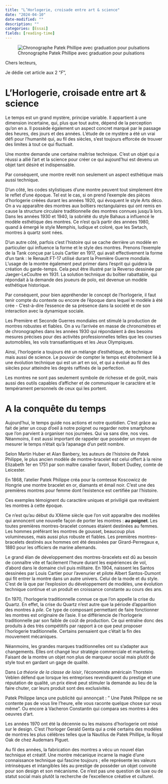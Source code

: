 ```yaml
---
title: "L’Horlogerie, croisade entre art & science"
date: "2024-04-10"
date-modified: ""
description: ""
categories: [Essai]
fields: [reading-time]
---
```


![Chronographe Patek Phillipe avec graduation pour pulsations](patekphilippe_7150_250R_001.jpg)

Chers lecteurs,

Je dédie cet article aux 2 "*F*",

# L'Horlogerie, croisade entre art & science

Le temps est un grand mystère, principe variable. Il appartient à une dimension incertaine, qui, plus que tout autre, dépend de la perception qu'on en a. Il possède également un aspect concret marqué par le passage des heures, des jours et des années. L'étude de ce mystère a été un vrai défi pour l'humanité qui, au fil des siècles, s'est toujours efforcée de trouver des limites à tout ce qui fluctuait.

Une montre demande une certaine maîtrise technique. C'est un objet qui a réussi a allié l'art et la science pour créer ce qui aujourd'hui est devenu un objet tant désiré et indispensable.

Par conséquent, une montre revêt non seulement un aspect esthétique mais aussi technique.

D'un côté, les codes stylistiques d'une montre peuvent tout simplement être le reflet d'une époque. Tel est le cas, si on prend l'exemple des pièces d'horlogerie créées durant les années 1920, qui évoquent le style Arts déco. On a vu apparaître des montres aux boîtiers rectangulaires qui ont remis en cause la structure circulaire traditionnelle des montres connues jusqu'à lors. Dans les années 1930 et 1940, la sobriété du style Bahaus a influencé le modèle esthétique des montres. Ce n'est qu'à partir des années 1980, quand à émergé le style Memphis, ludique et coloré, que les Swtach, montres à quartz sont nées.

D'un autre côté, parfois c'est l'histoire qui se cache derrière un modèle en particulier qui influence la forme et le style des montres. Prenons l'exemple de la Tank conçue par Louis Cartier en 1917, qui avait effectivement la forme d'un tank : le Renault FT-17 utilisé durant la Première Guerre mondiale. L'usage de la montre également peut primer dans l'esprit qui guidera la création du garde-temps. Cela peut être illustré par la Reverso dessinée par Jaeger-LeCoultre en 1931. La solution technique du boîtier rabattable, qui répondait à la demande des joueurs de polo, est devenue un modèle esthétique historique.

Par conséquent, pour bien appréhender le concept de l'horlogerie, il faut tenir compte du contexte ou encore de l'époque dans lequel le modèle à été crée - C'est-à-dire l'essence de sa présence dans la société et de son interaction avec la dynamique sociale.

Les Première et Seconde Guerres mondiales ont stimulé la production de montres robustes et fiables. On a vu l'arrivée en masse de chronomètres et de chronographes dans les années 1930 qui répondaient à des besoins mesures précises pour des activités professionnelles telles que les courses automobiles, les vols transatlantiques et les Jeux Olympiques.

Ainsi, l'horlogerie a toujours été un mélange d'esthétique, de technique mais aussi de science. Le pouvoir de compter le temps est étroitement lié à une évolution technique qui est un art en soi, et qui a évolué au fil des siècles pour atteindre les degrés raffinés de la perfection.

Les montres ne sont pas seulement symbole de richesse et de goût, mais aussi des outils capables d'afficher et de communiquer le caractère et le tempérament personnels de ceux qui les portent.

# A la conquête du temps

Aujourd'hui, le temps guide nos actions et notre quotidien. C'est grâce au fait de jeter un coup d'oeil à notre poignet ou regarder notre smartphone que l'on parvient à organiser nos journées. Qui va sans dire, nos vies. Néanmoins, il est aussi important de rappeler que posséder un moyen de mesurer le temps n'était qu'à l'apanage d'un petit nombre.

Selon Martin Huber et Alan Banbery, les auteurs de l'histoire de Patek Philippe, le plus ancien modèle de montre-bracelet est celui offert à la reine Elizabeth 1er en 1751 par son maître cavalier favori, Robert Dudley, comte de Leicester.

En 1868, l'atelier Patek Philippe créa pour la comtesse Koscowicz de Hongrie une montre bracelet en or, diamants et émail noir. C'est une des premières montres pour femme dont l'existence est certifiée par l'histoire.

Ces exemples témoignent du caractère uniques et priviligié que revêtaient les montres à cette époque.

Ce n'est qu'au début du XXème siècle que l'on voit apparaître des modèles qui annoncent une nouvelle façon de porter les montres : **au poignet**. Les toutes premières montres-bracelet connues étaient destinées au femmes. Les hommes préférant les montres de gousset, beaucoup plus volumineuses, mais aussi plus robuste et fiables. Les premières montres-bracelets destinés aux hommes ont été dessinées par Girard-Perregaux e, 1880 pour les officiers de marine allemands.

Le grand élan de développement des montres-bracelets est dû au besoin de connaître vite et facilement l'heure durant les expériences de vol, d'abord dans le domaine civil puis militaire. En 1904, naissent les Santos dessinées par Louis Cartier pour l'avenurier et pilote Albert Santos-Dumont qui fit entrer la montre dans un autre univers. Celui de la mode et du style. C'est de là que par l'explosion du développement de modèles, une évolution technique continue et un produit en croissance constante au cours des ans.

En 1970, l'horlogerie traditionnelle connue ce que l'on appelle la crise du Quartz. En effet, la crise du Quartz n'est autre que la période d'apparition des montres à *pile*. Ce type de composant permettant de faire fonctionner les montres est originaire de l'asie. Il se différiencie de l'horlogerie traditionnelle par son faible de coût de production. Ce qui entraîne donc des produits à des très compétitifs par rapport à ce que peut proposer l'horlogerie traditionnelle. Certains pensaient que c'était la fin des mouvement mécaniques.

Néanmoins, les grandes marques traditionnelles ont su s'adapter aux changements. Elles ont changé leur stratégie commerciale et marketing. Faisant de la montre un objet non plus de marqueur social mais plutôt de style tout en gardant un gage de qualité.

Dans *La théorie de la classe de loisir*, l'économiste américain Thorstein Veblen défend que lorsque les entreprises revendiquent du prestige et une réputation de qualité, un prix élevé peut stimuler la demande au lieu de la faire chuter, car leurs produit sont des exclusivités.

Patek Philippe lança une publicité qui annonçait : " Une Patek Philippe ne se contente pas de vous lire l'heure, elle vous raconte quelque chose sur vous même". Ou encore à Vacheron Constantin qui compara ses montres à des oeuvres d'art.

Les années 1970 ont été la décennie ou les maisons d'horlogerie ont misé sur le design. C'est l'horloger Gerald Genta qui a créé certains des modèles de montres les plus célèbres telles que la Nautilus de Patek Phillipe, la Royal Oak de chez Audemars Piguet.

Au fil des années, la fabrication des montres a vécu un nouvel élan technique et créatif. Une montre mécanique incarne la magie d'une connaissance technique qui fascine toujours ; elle représente les valeurs intrinsèques et intangibles liés au prestige de posséder un objet convoité pour son design et son mécanisme. Ce n'est pas une question de luxe ou de statut social mais plutôt la recherche de l'excellence créative et culturel.
